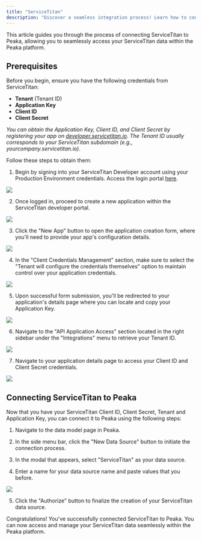 ```yaml
---
title: "ServiceTitan"
description: "Discover a seamless integration process! Learn how to connect ServiceTitan to Peaka effortlessly for streamlined transactions."
---
```


This article guides you through the process of connecting ServiceTitan to Peaka, allowing you to seamlessly access your ServiceTitan data within the Peaka platform.

## Prerequisites

Before you begin, ensure you have the following credentials from ServiceTitan:

- **Tenant** (Tenant ID)
- **Application Key**
- **Client ID**
- **Client Secret**

_You can obtain the Application Key, Client ID, and Client Secret by registering your app on [developer.servicetitan.io](https://developer.servicetitan.io/). The Tenant ID usually corresponds to your ServiceTitan subdomain (e.g., yourcompany.servicetitan.io)._

Follow these steps to obtain them:

1. Begin by signing into your ServiceTitan Developer account using your Production Environment credentials. Access the login portal [here](https://developer.servicetitan.io/signin/).

<img src="https://cdn.peaka.com/integrations/service-titan-1.png" />

2. Once logged in, proceed to create a new application within the ServiceTitan developer portal.

<img src="https://cdn.peaka.com/integrations/service-titan-2.png" />

3. Click the "New App" button to open the application creation form, where you'll need to provide your app's configuration details.

<img src="https://cdn.peaka.com/integrations/service-titan-3.png" />

4. In the "Client Credentials Management" section, make sure to select the "Tenant will configure the credentials themselves" option to maintain control over your application credentials.

<img src="https://cdn.peaka.com/integrations/service-titan-4.png" />

5. Upon successful form submission, you'll be redirected to your application's details page where you can locate and copy your Application Key.

<img src="https://cdn.peaka.com/integrations/service-titan-5.png" />

6. Navigate to the "API Application Access" section located in the right sidebar under the "Integrations" menu to retrieve your Tenant ID.

<img src="https://cdn.peaka.com/integrations/service-titan-6.png" />

7. Navigate to your application details page to access your Client ID and Client Secret credentials.

<img src="https://cdn.peaka.com/integrations/service-titan-7.png" />

## Connecting ServiceTitan to Peaka

Now that you have your ServiceTitan Client ID, Client Secret, Tenant and Application Key, you can connect it to Peaka using the following steps:

1. Navigate to the data model page in Peaka.

2. In the side menu bar, click the "New Data Source" button to initiate the connection process.

3. In the modal that appears, select "ServiceTitan" as your data source.

4. Enter a name for your data source name and paste values that you before.

<img src="https://cdn.peaka.com/integrations/service-titan-8.png" />

5. Click the "Authorize" button to finalize the creation of your ServiceTitan data source.

Congratulations! You've successfully connected ServiceTitan to Peaka. You can now access and manage your ServiceTitan data seamlessly within the Peaka platform.
